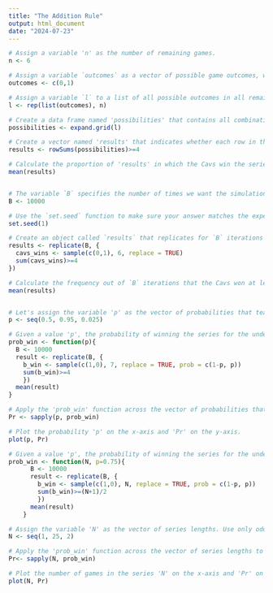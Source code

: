 ---
title: "The Addition Rule"
output: html_document
date: "2024-07-23"
---

```{r}
# Assign a variable 'n' as the number of remaining games.
n <- 6

# Assign a variable `outcomes` as a vector of possible game outcomes, where 0 indicates a loss and 1 indicates a win for the Cavs.
outcomes <- c(0,1)

# Assign a variable `l` to a list of all possible outcomes in all remaining games. Use the `rep` function on `list(outcomes)` to create list of length `n`. 
l <- rep(list(outcomes), n)

# Create a data frame named 'possibilities' that contains all combinations of possible outcomes for the remaining games.
possibilities <- expand.grid(l)

# Create a vector named 'results' that indicates whether each row in the data frame 'possibilities' contains enough wins for the Cavs to win the series.
results <- rowSums(possibilities)>=4

# Calculate the proportion of 'results' in which the Cavs win the series. Print the outcome to the console.
mean(results)


# The variable `B` specifies the number of times we want the simulation to run. Let's run the Monte Carlo simulation 10,000 times.
B <- 10000

# Use the `set.seed` function to make sure your answer matches the expected result after random sampling.
set.seed(1)

# Create an object called `results` that replicates for `B` iterations a simulated series and determines whether that series contains at least four wins for the Cavs.
results <- replicate(B, {
  cavs_wins <- sample(c(0,1), 6, replace = TRUE)
  sum(cavs_wins)>=4 
})

# Calculate the frequency out of `B` iterations that the Cavs won at least four games in the remainder of the series. Print your answer to the console. 
mean(results)


# Let's assign the variable 'p' as the vector of probabilities that team A will win.
p <- seq(0.5, 0.95, 0.025)

# Given a value 'p', the probability of winning the series for the underdog team B can be computed with the following function based on a Monte Carlo simulation:
prob_win <- function(p){
  B <- 10000
  result <- replicate(B, {
    b_win <- sample(c(1,0), 7, replace = TRUE, prob = c(1-p, p))
    sum(b_win)>=4
    })
  mean(result)
}

# Apply the 'prob_win' function across the vector of probabilities that team A will win to determine the probability that team B will win. Call this object 'Pr'.
Pr <- sapply(p, prob_win)

# Plot the probability 'p' on the x-axis and 'Pr' on the y-axis.
plot(p, Pr)

# Given a value 'p', the probability of winning the series for the underdog team $B$ can be computed with the following function based on a Monte Carlo simulation:
prob_win <- function(N, p=0.75){
      B <- 10000
      result <- replicate(B, {
        b_win <- sample(c(1,0), N, replace = TRUE, prob = c(1-p, p))
        sum(b_win)>=(N+1)/2
        })
      mean(result)
    }

# Assign the variable 'N' as the vector of series lengths. Use only odd numbers ranging from 1 to 25 games.
N <- seq(1, 25, 2)

# Apply the 'prob_win' function across the vector of series lengths to determine the probability that team B will win. Call this object `Pr`.
Pr<- sapply(N, prob_win)

# Plot the number of games in the series 'N' on the x-axis and 'Pr' on the y-axis.
plot(N, Pr)
























```

